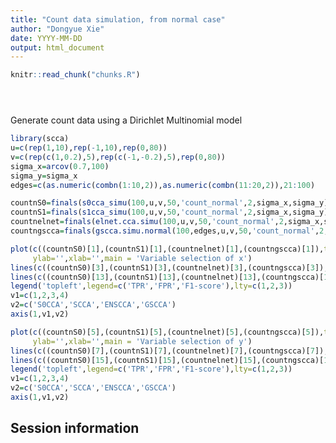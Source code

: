 ```yaml
---
title: "Count data simulation, from normal case"
author: "Dongyue Xie"
date: YYYY-MM-DD
output: html_document
---
```


<!-- The file analysis/chunks.R contains chunks that define default settings
shared across the workflowr files. -->
```r
knitr::read_chunk("chunks.R")
```

<!-- Update knitr chunk options -->
```r
```

<!-- Insert the date the file was last updated -->
```r
```

<!-- Insert the code version (Git commit SHA1) if Git repository exists and R
 package git2r is installed -->
```r
```

<!-- Add your analysis here -->
Generate count data using a Dirichlet Multinomial model
```r
library(scca)
u=c(rep(1,10),rep(-1,10),rep(0,80))
v=c(rep(c(1,0.2),5),rep(c(-1,-0.2),5),rep(0,80))
sigma_x=arcov(0.7,100)
sigma_y=sigma_x
edges=c(as.numeric(combn(1:10,2)),as.numeric(combn(11:20,2)),21:100)

countnS0=finals(s0cca_simu(100,u,v,50,'count_normal',2,sigma_x,sigma_y))
countnS1=finals(s1cca_simu(100,u,v,50,'count_normal',2,sigma_x,sigma_y))
countnelnet=finals(elnet.cca.simu(100,u,v,50,'count_normal',2,sigma_x,sigma_y))
countngscca=finals(gscca.simu.normal(100,edges,u,v,50,'count_normal',2,sigma_x,sigma_y,gamma.u = 2.12,gamma.v = 2.12))
```

```r
plot(c((countnS0)[1],(countnS1)[1],(countnelnet)[1],(countngscca)[1]),type = 'b',ylim = c(0,1), xaxt="n",
     ylab='',xlab='',main = 'Variable selection of x')
lines(c((countnS0)[3],(countnS1)[3],(countnelnet)[3],(countngscca)[3]),type = 'b',lty=2)
lines(c((countnS0)[13],(countnS1)[13],(countnelnet)[13],(countngscca)[13]),type = 'b',lty=3)
legend('topleft',legend=c('TPR','FPR','F1-score'),lty=c(1,2,3))
v1=c(1,2,3,4)
v2=c('S0CCA','SCCA','ENSCCA','GSCCA')
axis(1,v1,v2)

plot(c((countnS0)[5],(countnS1)[5],(countnelnet)[5],(countngscca)[5]),type = 'b',ylim = c(0,1), xaxt="n",
     ylab='',xlab='',main = 'Variable selection of y')
lines(c((countnS0)[7],(countnS1)[7],(countnelnet)[7],(countngscca)[7]),type = 'b',lty=2)
lines(c((countnS0)[15],(countnS1)[15],(countnelnet)[15],(countngscca)[15]),type = 'b',lty=3)
legend('topleft',legend=c('TPR','FPR','F1-score'),lty=c(1,2,3))
v1=c(1,2,3,4)
v2=c('S0CCA','SCCA','ENSCCA','GSCCA')
axis(1,v1,v2)
```

## Session information

<!-- Insert the session information into the document -->
```r
```

